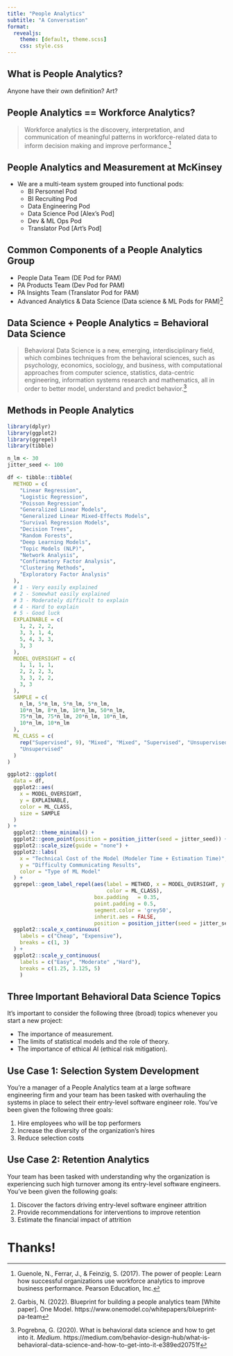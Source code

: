 ```yaml
---
title: "People Analytics"
subtitle: "A Conversation"
format: 
  revealjs:
    theme: [default, theme.scss] 
    css: style.css
---
```


## What is People Analytics?

Anyone have their own definition? Art? 

## People Analytics == Workforce Analytics?

>Workforce analytics is the discovery, interpretation, and communication of meaningful patterns in workforce-related data to inform decision making and improve performance.^[Guenole, N., Ferrar, J., & Feinzig, S. (2017). The power of people: Learn how successful organizations use workforce analytics to improve business performance. Pearson Education, Inc.]

## People Analytics and Measurement at McKinsey 

* We are a multi-team system grouped into functional pods: 
  + BI Personnel Pod
  + BI Recruiting Pod
  + Data Engineering Pod
  + Data Science Pod [Alex's Pod]
  + Dev & ML Ops Pod
  + Translator Pod [Art's Pod]

## Common Components of a People Analytics Group

* People Data Team (DE Pod for PAM)
* PA Products Team (Dev Pod for PAM)
* PA Insights Team (Translator Pod for PAM)
* Advanced Analytics & Data Science (Data science & ML Pods for PAM)^[Garbis, N. (2022). Blueprint for building a people analytics team [White paper]. One Model. https://www.onemodel.co/whitepapers/blueprint-pa-team]

## Data Science + People Analytics = Behavioral Data Science

>Behavioral Data Science is a new, emerging, interdisciplinary field, which combines techniques from the behavioral sciences, such as psychology, economics, sociology, and business, with computational approaches from computer science, statistics, data-centric engineering, information systems research and mathematics, all in order to better model, understand and predict behavior.^[Pogrebna, G. (2020). What is behavioral data science and how to get into it. *Medium*. https://medium.com/behavior-design-hub/what-is-behavioral-data-science-and-how-to-get-into-it-e389ed20751f]

## Methods in People Analytics
```r
library(dplyr)
library(ggplot2)
library(ggrepel)
library(tibble)

n_lm <- 30
jitter_seed <- 100

df <- tibble::tibble(
  METHOD = c(
    "Linear Regression",
    "Logistic Regression",
    "Poisson Regression",
    "Generalized Linear Models",
    "Generalized Linear Mixed-Effects Models",
    "Survival Regression Models",
    "Decision Trees",
    "Random Forests",
    "Deep Learning Models",
    "Topic Models (NLP)",
    "Network Analysis",
    "Confirmatory Factor Analysis",
    "Clustering Methods",
    "Exploratory Factor Analysis"
  ),
  # 1 - Very easily explained
  # 2 - Somewhat easily explained
  # 3 - Moderately difficult to explain
  # 4 - Hard to explain
  # 5 - Good luck
  EXPLAINABLE = c(
    1, 2, 2, 2,
    3, 3, 1, 4,
    5, 4, 3, 3, 
    3, 3
  ),
  MODEL_OVERSIGHT = c(
    1, 1, 1, 1,
    2, 2, 2, 3,
    3, 3, 2, 2, 
    3, 3
  ),
  SAMPLE = c(
    n_lm, 5*n_lm, 5*n_lm, 5*n_lm,
    10*n_lm, 8*n_lm, 10*n_lm, 50*n_lm,
    75*n_lm, 75*n_lm, 20*n_lm, 10*n_lm, 
    10*n_lm, 10*n_lm
  ),
  ML_CLASS = c(
    rep("Supervised", 9), "Mixed", "Mixed", "Supervised", "Unsupervised",
    "Unsupervised"
  )
)

ggplot2::ggplot(
  data = df,
  ggplot2::aes(
    x = MODEL_OVERSIGHT,
    y = EXPLAINABLE,
    color = ML_CLASS,
    size = SAMPLE
  )
) +
  ggplot2::theme_minimal() +
  ggplot2::geom_point(position = position_jitter(seed = jitter_seed)) +
  ggplot2::scale_size(guide = "none") +
  ggplot2::labs(
    x = "Technical Cost of the Model (Modeler Time + Estimation Time)",
    y = "Difficulty Communicating Results",
    color = "Type of ML Model"
  ) +
  ggrepel::geom_label_repel(aes(label = METHOD, x = MODEL_OVERSIGHT, y = EXPLAINABLE,
                                color = ML_CLASS),
                            box.padding   = 0.35, 
                            point.padding = 0.5,
                            segment.color = 'grey50',
                            inherit.aes = FALSE,
                            position = position_jitter(seed = jitter_seed)) +
  ggplot2::scale_x_continuous(
    labels = c("Cheap", "Expensive"),
    breaks = c(1, 3)
  ) +
  ggplot2::scale_y_continuous(
    labels = c("Easy", "Moderate" ,"Hard"),
    breaks = c(1.25, 3.125, 5)
    )
```

## Three Important Behavioral Data Science Topics

It's important to consider the following three (broad) topics whenever you start a new project: 

* The importance of measurement. 
* The limits of statistical models and the role of theory. 
* The importance of ethical AI (ethical risk mitigation).

## Use Case 1: Selection System Development

You're a manager of a People Analytics team at a large software engineering firm and your team has been tasked with overhauling the systems in place to select their entry-level software engineer role. You've been given the following three goals: 

1. Hire employees who will be top performers
2. Increase the diversity of the organization's hires
3. Reduce selection costs

## Use Case 2: Retention Analytics

Your team has been tasked with understanding why the organization is experiencing such high turnover among its entry-level software engineers. You've been given the following goals: 

1. Discover the factors driving entry-level software engineer attrition
2. Provide recommendations for interventions to improve retention
3. Estimate the financial impact of attrition

# Thanks!
